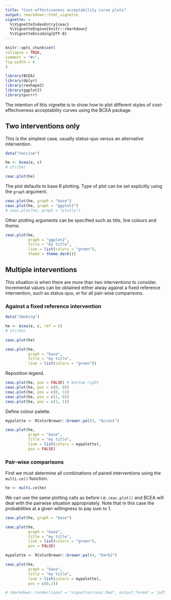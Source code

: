 ```yaml
---
title: "Cost-effectiveness acceptability curve plots"
output: rmarkdown::html_vignette
vignette: >
  %\VignetteIndexEntry{ceac}
  %\VignetteEngine{knitr::rmarkdown}
  %\VignetteEncoding{UTF-8}
---
```

  
```r
knitr::opts_chunk$set(
collapse = TRUE,
comment = "#>",
fig.width = 6
)
```

```r
library(BCEA)
library(dplyr)
library(reshape2)
library(ggplot2)
library(purrr)
```

The intention of this vignette is to show how to plot different styles of cost-effectiveness acceptability curves using the BCEA package.

## Two interventions only

This is the simplest case, usually status-quo versus an alternative intervention.

```r
data("Vaccine")

he <- bcea(e, c)
# str(he)

ceac.plot(he)
```

The plot defaults to base R plotting. Type of plot can be set explicitly using the `graph` argument.

```r
ceac.plot(he, graph = "base")
ceac.plot(he, graph = "ggplot2")
# ceac.plot(he, graph = "plotly")
```

Other plotting arguments can be specified such as title, line colours and theme.

```r
ceac.plot(he,
          graph = "ggplot2",
          title = "my title",
          line = list(colors = "green"),
          theme = theme_dark())
```


## Multiple interventions

This situation is when there are more than two interventions to consider.
Incremental values can be obtained either alway against a fixed reference intervention, such as status-quo, or for all pair-wise comparisons.

### Against a fixed reference intervention

```r
data("Smoking")

he <- bcea(e, c, ref = 4)
# str(he)

ceac.plot(he)

ceac.plot(he,
          graph = "base",
          title = "my title",
          line = list(colors = "green"))
```

Reposition legend.

```r
ceac.plot(he, pos = FALSE) # bottom right
ceac.plot(he, pos = c(0, 0))
ceac.plot(he, pos = c(0, 1))
ceac.plot(he, pos = c(1, 0))
ceac.plot(he, pos = c(1, 1))
```

Define colour palette.

```r
mypalette <- RColorBrewer::brewer.pal(3, "Accent")

ceac.plot(he,
          graph = "base",
          title = "my title",
          line = list(colors = mypalette),
          pos = FALSE)
```

### Pair-wise comparisons

First we must determine all combinations of paired interventions using the `multi.ce()` function.

```r
he <- multi.ce(he)
```

We can use the same plotting calls as before i.e. `ceac.plot()` and BCEA will deal with the pairwise situation appropriately.
Note that in this case the probabilities at a given willingness to pay sum to 1.

```r
ceac.plot(he, graph = "base")

ceac.plot(he,
          graph = "base",
          title = "my title",
          line = list(colors = "green"),
          pos = FALSE)

mypalette <- RColorBrewer::brewer.pal(4, "Dark2")

ceac.plot(he,
          graph = "base",
          title = "my title",
          line = list(colors = mypalette),
          pos = c(0,1))
```

```r
# rmarkdown::render(input = "vignettes/ceac.Rmd", output_format = "pdf_document", output_dir = "vignettes")
```
